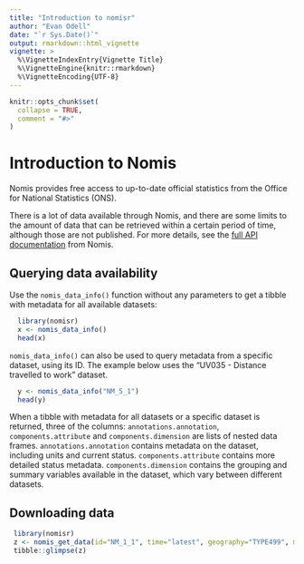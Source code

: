 ```yaml
---
title: "Introduction to nomisr"
author: "Evan Odell"
date: "`r Sys.Date()`"
output: rmarkdown::html_vignette
vignette: >
  %\VignetteIndexEntry{Vignette Title}
  %\VignetteEngine{knitr::rmarkdown}
  %\VignetteEncoding{UTF-8}
---
```


```r
knitr::opts_chunk$set(
  collapse = TRUE,
  comment = "#>"
)
```

# Introduction to Nomis

Nomis provides free access to up-to-date official statistics from the Office for National Statistics (ONS).

There is a lot of data available through Nomis, and there are some limits to the amount of data that can be retrieved within a certain period of time, although those are not published. For more details, see the [full API documentation](https://www.nomisweb.co.uk/api/v01/help) from Nomis.


## Querying data availability

Use the `nomis_data_info()` function without any parameters to get a tibble 
with metadata for all available datasets:

```r
  library(nomisr) 
  x <- nomis_data_info()
  head(x)
```


`nomis_data_info()` can also be used to query metadata from a specific 
dataset, using its ID. The example below uses the "UV035 - Distance travelled 
to work" dataset.

```r
  y <- nomis_data_info("NM_5_1")
  head(y)
```



When a tibble with metadata for all datasets or a specific dataset is 
returned, three of the columns: `annotations.annotation`, 
`components.attribute` and `components.dimension` are lists of nested 
data frames. `annotations.annotation` contains metadata on the dataset, 
including units and current status. `components.attribute` contains more 
detailed status metadata. `components.dimension` contains the grouping and 
summary variables available in the dataset, which vary between different 
datasets.



## Downloading data
<!-- Include instructions on using this -->

```r
 library(nomisr)
 z <- nomis_get_data(id="NM_1_1", time="latest", geography="TYPE499", measures=c(20100, 20201), sex=5)
 tibble::glimpse(z)
```



